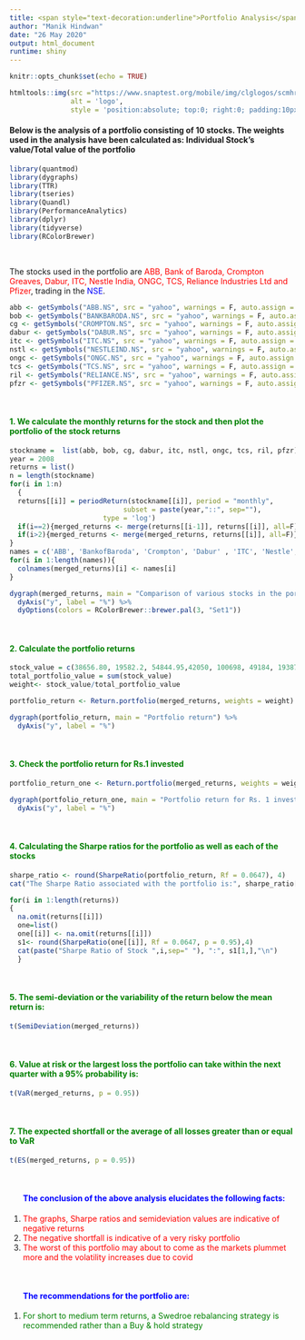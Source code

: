 ---
title: <span style="text-decoration:underline">Portfolio Analysis</span>
author: "Manik Hindwan"
date: "26 May 2020"
output: html_document
runtime: shiny
---

```{r setup, include=FALSE}
knitr::opts_chunk$set(echo = TRUE)
```
    
```{r echo = FALSE}
htmltools::img(src ="https://www.snaptest.org/mobile/img/clglogos/scmhrd.png", 
               alt = 'logo', 
               style = 'position:absolute; top:0; right:0; padding:10px; width:125px ; height:125px;')
```

<p><h4> <b>Below is the analysis of a portfolio consisting of 10 stocks. The weights used in the analysis have been calculated as:</b> Individual Stock's value/Total value of the portfolio</h4></p> 
 
```{r include= FALSE}
library(quantmod)
library(dygraphs)
library(TTR)
library(tseries)
library(Quandl)
library(PerformanceAnalytics)
library(dplyr)
library(tidyverse)
library(RColorBrewer)

```

<p>&nbsp;</p>

The stocks used in the portfolio are <span style="color:red">ABB, Bank of Baroda, Crompton Greaves, Dabur, ITC, Nestle India, ONGC, TCS, Reliance Industries Ltd and Pfizer</span>, 
trading in the <span style="color:blue">NSE</span>.

```{r include=FALSE, message = FALSE}
abb <- getSymbols("ABB.NS", src = "yahoo", warnings = F, auto.assign = F)
bob <- getSymbols("BANKBARODA.NS", src = "yahoo", warnings = F, auto.assign = F)
cg <- getSymbols("CROMPTON.NS", src = "yahoo", warnings = F, auto.assign = F)
dabur <- getSymbols("DABUR.NS", src = "yahoo", warnings = F, auto.assign = F)
itc <- getSymbols("ITC.NS", src = "yahoo", warnings = F, auto.assign = F)
nstl <- getSymbols("NESTLEIND.NS", src = "yahoo", warnings = F, auto.assign = F)
ongc <- getSymbols("ONGC.NS", src = "yahoo", warnings = F, auto.assign = F)
tcs <- getSymbols("TCS.NS", src = "yahoo", warnings = F, auto.assign = F)
ril <- getSymbols("RELIANCE.NS", src = "yahoo", warnings = F, auto.assign = F)
pfzr <- getSymbols("PFIZER.NS", src = "yahoo", warnings = F, auto.assign = F)
```

<p>&nbsp;</p>

#### <span style = "color:Green">1. We calculate the monthly returns for the stock and then plot the portfolio of the stock returns</span>
```{r include=FALSE}
stockname =  list(abb, bob, cg, dabur, itc, nstl, ongc, tcs, ril, pfzr)
year = 2008
returns = list()
n = length(stockname)
for(i in 1:n)
  {
  returns[[i]] = periodReturn(stockname[[i]], period = "monthly", 
                            subset = paste(year,"::", sep=""),
                       type = 'log')
  if(i==2){merged_returns <- merge(returns[[i-1]], returns[[i]], all=F)}
  if(i>2){merged_returns <- merge(merged_returns, returns[[i]], all=F)}
}
names = c('ABB', 'BankofBaroda', 'Crompton', 'Dabur' , 'ITC', 'Nestle', 'ONGC', 'TCS', 'RIL', 'Pfizer')
for(i in 1:length(names)){
  colnames(merged_returns)[i] <- names[i]
}

```


```{r echo = FALSE, out.width= "115%"}
dygraph(merged_returns, main = "Comparison of various stocks in the portfolio") %>% 
  dyAxis("y", label = "%") %>% 
  dyOptions(colors = RColorBrewer::brewer.pal(3, "Set1"))
```

<p>&nbsp;</p>

#### <span style = "color:Green">2. Calculate the portfolio returns</span>
```{r echo=FALSE, out.width="115%"}
stock_value = c(38656.80, 19582.2, 54844.95,42050, 100698, 49184, 19387, 73637, 69252, 83600)
total_portfolio_value = sum(stock_value)
weight<- stock_value/total_portfolio_value

portfolio_return <- Return.portfolio(merged_returns, weights = weight)

dygraph(portfolio_return, main = "Portfolio return") %>% 
  dyAxis("y", label = "%")
```

<p>&nbsp;</p>

#### <span style = "color:Green">3. Check the portfolio return for Rs.1 invested</span>
```{r echo = FALSE, out.width= "115%"}
portfolio_return_one <- Return.portfolio(merged_returns, weights = weight,wealth.index = TRUE)

dygraph(portfolio_return_one, main = "Portfolio return for Rs. 1 invested") %>% 
  dyAxis("y", label = "%")
```

<p>&nbsp;</p>

#### <span style = "color:Green">4. Calculating the Sharpe ratios for the portfolio as well as each of the stocks</span>
```{r echo = FALSE}
sharpe_ratio <- round(SharpeRatio(portfolio_return, Rf = 0.0647), 4)
cat("The Sharpe Ratio associated with the portfolio is:", sharpe_ratio[1,])
```
```{r echo = FALSE, message=FALSE}
for(i in 1:length(returns))
{
  na.omit(returns[[i]])
  one=list()
  one[[i]] <- na.omit(returns[[i]])
  s1<- round(SharpeRatio(one[[i]], Rf = 0.0647, p = 0.95),4)
  cat(paste("Sharpe Ratio of Stock ",i,sep=" "), ":", s1[1,],"\n")
  }

```

<p>&nbsp;</p>

#### <span style = "color:Green">5. The semi-deviation or the variability of the return below the mean return is:</span>
```{r echo = FALSE}
t(SemiDeviation(merged_returns))
```

<p>&nbsp;</p>

#### <span style = "color:Green">6. Value at risk or the largest loss the portfolio can take within the next quarter with a 95% probability is:</span>

```{r echo = FALSE}
t(VaR(merged_returns, p = 0.95))
```
 
<p>&nbsp;</p>

#### <span style = "color:Green">7. The expected shortfall or the average of all losses greater than or equal to VaR</span>

```{r echo = FALSE}
t(ES(merged_returns, p = 0.95))
```
  
 
<p>&nbsp;</p>  
  
<ol><span style = "color:blue"><h4>The conclusion of the above analysis elucidates the following facts:</h4></span>
  <li><span style = "color:red">The graphs, Sharpe ratios and semideviation values are indicative of negative returns</span></li>
  <li><span style = "color:red">The negative shortfall is indicative of a very risky portfolio</span></li>
  <li><span style = "color:red">The worst of this portfolio may about to come as the markets plummet more and the volatility increases due to covid</span></li>
</ol>

<p>&nbsp;</p>

<ol><span style = "color:blue"><h4>The recommendations for the portfolio are:</h4></span>
  <li><span style = "color:green">For short to medium term returns, a Swedroe rebalancing strategy is recommended rather than a Buy & hold strategy</span></li>
</ol>
